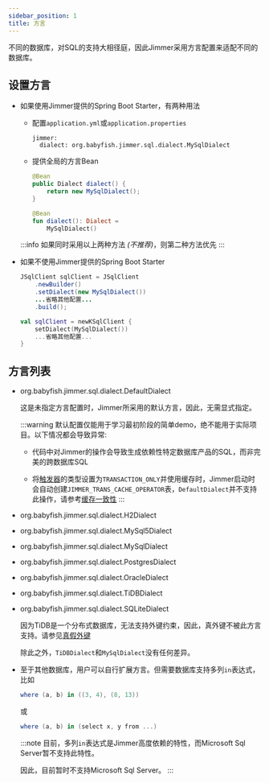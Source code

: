 ```yaml
---
sidebar_position: 1
title: 方言 
---
```



不同的数据库，对SQL的支持大相径庭，因此Jimmer采用方言配置来适配不同的数据库。

## 设置方言

-   如果使用Jimmer提供的Spring Boot Starter，有两种用法

    -   配置`application.yml`或`application.properties`

        ```
        jimmer:
          dialect: org.babyfish.jimmer.sql.dialect.MySqlDialect
        ```

    -   提供全局的方言Bean

        <Tabs groupId="language">
        <TabItem value="java" label="Java">

        ```java
        @Bean
        public Dialect dialect() {
            return new MySqlDialect();
        }
        ```

        </TabItem>
        <TabItem value="kotlin" label="Kotlin">

        ```kotlin
        @Bean
        fun dialect(): Dialect =
            MySqlDialect()
        ```

        </TabItem>
        </Tabs>

    :::info
    如果同时采用以上两种方法 *(不推荐)*，则第二种方法优先
    :::

-   如果不使用Jimmer提供的Spring Boot Starter

    <Tabs groupId="language">
    <TabItem value="java" label="Java">

    ```java
    JSqlClient sqlClient = JSqlClient
        .newBuilder()
        .setDialect(new MySqlDialect())
        ...省略其他配置...
        .build();
    ```

    </TabItem>
    <TabItem value="kotlin" label="Kotlin">

    ```kotlin
    val sqlClient = newKSqlClient {
        setDialect(MySqlDialect())
        ...省略其他配置...
    }
    ```

    </TabItem>
    </Tabs>

## 方言列表

-   org.babyfish.jimmer.sql.dialect.DefaultDialect

    这是未指定方言配置时，Jimmer所采用的默认方言，因此，无需显式指定。

    :::warning
    默认配置仅能用于学习最初阶段的简单demo，绝不能用于实际项目。以下情况都会导致异常:

    -   代码中对Jimmer的操作会导致生成依赖性特定数据库产品的SQL，而非完美的跨数据库SQL

    -   将[触发器](../mutation/trigger)的类型设置为`TRANSACTION_ONLY`并使用缓存时，Jimmer启动时会自动创建`JIMMER_TRANS_CACHE_OPERATOR`表，`DefaultDialect`并不支持此操作，请参考[缓存一致性](../cache/consistency)
    :::

-   org.babyfish.jimmer.sql.dialect.H2Dialect

-   org.babyfish.jimmer.sql.dialect.MySql5Dialect

-   org.babyfish.jimmer.sql.dialect.MySqlDialect

-   org.babyfish.jimmer.sql.dialect.PostgresDialect

-   org.babyfish.jimmer.sql.dialect.OracleDialect

-   org.babyfish.jimmer.sql.dialect.TiDBDialect

-   org.babyfish.jimmer.sql.dialect.SQLiteDialect

    因为TiDB是一个分布式数据库，无法支持外键约束，因此，真外键不被此方言支持。请参见[真假外键](../mapping/base/foreignkey)

    除此之外，`TiDBDialect`和`MySqlDialect`没有任何差异。
    
-   至于其他数据库，用户可以自行扩展方言。但需要数据库支持多列`in`表达式，比如

    ```csharp
    where (a, b) in ((3, 4), (8, 13))
    ```

    或

    ```csharp
    where (a, b) in (select x, y from ...)
    ```

    :::note
    目前，多列`in`表达式是Jimmer高度依赖的特性，而Microsoft Sql Server暂不支持此特性。
    
    因此，目前暂时不支持Microsoft Sql Server。
    :::
